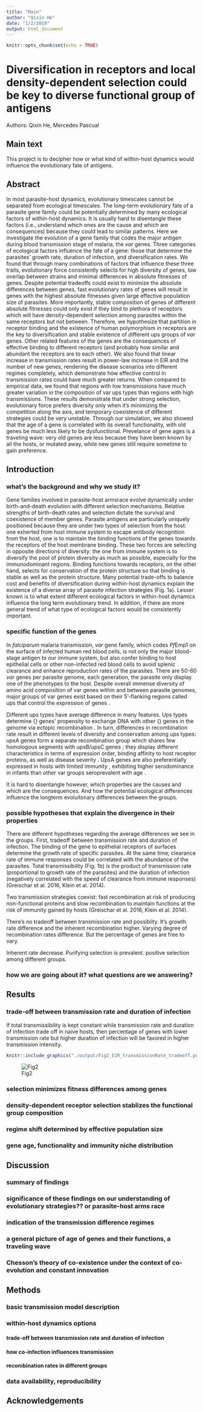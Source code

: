 ```yaml
---
title: "Main"
author: "Qixin He"
date: "1/2/2019"
output: html_document
---
```


```r
knitr::opts_chunk$set(echo = TRUE)
```
# Diversification in receptors and local density-dependent selection could be key to diverse functional group of antigens

Authors: Qixin He, Mercedes Pascual

## Main text

This project is to decipher how or what kind of within-host dynamics would influence the evolutionary fate of antigens.

## Abstract

In most parasite-host dynamics, evolutionary timescales cannot be separated from ecological timescales. The long-term evolutionary fate of a parasite gene family could be potentially determined by many ecological factors of within-host dynamics. It is usually hard to disentangle these factors (i.e., understand which ones are the cause and which are consequences) because they could lead to similar patterns. Here we investigate the evolution of a gene family that codes the major antigen during blood transmission stage of malaria, the *var* genes. Three categories of ecological factors influence the fate of a gene: those that determine the parasites' growth rate, duration of infection, and diversification rates. We found that through many combinations of factors that influence these three traits, evolutionary force consistently selects for high diversity of genes, low overlap between strains and minimal differences in absolute fitnesses of genes. Despite potential tradeoffs could exist to minimize the absolute differences between genes, fast evolutionary rates of genes will result in genes with the highest absolute fitnesses given large effective population size of parasites. More importantly, stable composition of genes of different absolute fitnesses could only exist if they bind to plethora of receptors which will have density-dependent selection among parasites within the same receptors but not between. Therefore, we hypothesize that partition in receptor binding and the existence of human polymorphism in receptors are the key to diversification and stable existence of different ups groups of *var* genes. Other related features of the genes are the consequences of effective binding to different receptors (and probably how similar and abundant the receptors are to each other). We also found that linear increase in transmission rates result in power-law increase in EIR and the number of new genes, rendering the disease scenarios into different regimes completely, which demonstrate how effective control in transmission rates could have much greater returns. When compared to empirical data, we found that regions with low transmissions have much greater variation in the composition of var ups types than regions with high transmissions. These results demonstrate that under strong selection, evolutionary force prefers diversity only when it's minimizing the competition along the axis, and temporary coexistence of different strategies could be very unstable. Through our simulation, we also showed that the age of a gene is correlated with its overall functionality, with old genes be much less likely to be dysfunctional. Prevelance of gene ages is a traveling wave: very old genes are less because they have been known by all the hosts, or mutated away, while new genes still require sometime to gain preference. 

## Introduction

### what's the background and why we study it?

Gene families involved in parasite-host armsrace evolve dynamically under birth-and-death evolution with different selection mechanisms. Relative strengths of birth-death rates and selection dictate the survival and coexistence of member genes. Parasite antigens are particularly uniquely positioned because they are under two types of selection from the host: one exherted from host immune system to escape antibody recognition from the host, one is to maintain the binding functions of the genes towards the receptors of the host membrane binding. These two forces are selecting in opposite directions of diversity: the one from immune system is to diversify the pool of protein diversity as much as possible, especially for the immunodominant regions. Binding functions towards receptors, on the other hand, selects for conservation of the protein structure so that binding is stable as well as the protein structure. Many potential trade-offs to balance cost and benefits of diversification during within-host dynamics explain the existence of a diverse array of parasite infection strategies (Fig. 1a). Lesser known is to what extent different ecological factors in within-host dynamics influence the long term evolutionary trend. In addition, if there are more general trend of what type of ecological factors would be consistently important.

### specific function of the genes

In *falciparum* malaria transmission, *var* gene family, which codes *Pf*Emp1 on the surface of infected human red blood cells, is not only the major blood-stage antigen to our immune system, but also confer binding to host epithelial cells or other non-infected red blood cells to avoid splenic clearance and enhance reproduction rates of the parasites. There are 50-60 *var* genes per parasite genome, each generation, the parasite only display one of the phenotypes to the host. Despite overall immense diversity of amino acid composition of var genes within and between parasite genomes, major groups of var genes exist based on their  5’-flanking regions called ups that control the expression of genes \supercite{Kraemer2007-zg}.

Different ups types have average difference in many features. Ups types determine {\it var} genes' propensity to exchange DNA with other {\it var} genes in the genome via ectopic recombination \supercite{Freitas-Junior2000-qw,Claessens2014-pi}. In turn, differences in recombination rate result in different levels of diversity and conservation among ups types: upsA genes form a separate recombination group which shares few homologous segments with upsB/upsC genes \supercite{Bull2008-jb,Larremore2013-te}; they display different characteristics in terms of expression order, binding affinity to host receptor proteins, as well as disease severity \supercite{Kyriacou2006-cq,Janes2011-yi}. UpsA genes are also preferentially expressed in hosts with limited immunity \supercite{Cham2009-fd,Bull2002-ch,Warimwe2009-fw}, exhibiting higher serodominance in infants than other var groups seroprevalent with age \supercite{Barry2011-oi}. 

It is hard to disentangle however, which properties are the causes and which are the consequences. And how the potential ecological differences influence the longterm evoluitonary differences between the groups. 

### possible hypotheses that explain the divergence in their properties

There are different hypotheses regarding the average differences we see in the groups. 
First, tradeoff between transmission rate and duration of infection. The binding of the gene to epithelial receptors of surfaces determine the growth rate of specific parasites. At the same time, clearance rate of immune responses could be correlated with the abundance of the parasites. Total transmissibility (Fig. 1b) is the product of transmission rate (proportional to growth rate of the parasites) and the duration of infection (negatively correlated with the speed of clearance from immune responses) (Greischar et al. 2016, Klein et al. 2014).

Two transmission strategies coexist: fast recombination at risk of producing non-functional proteins and slow recombination to maintain functions at the risk of immunity gained by hosts (Greischar et al. 2016, Klein et al. 2014). 

There's no tradeoff between transmission rate and possiblity. It's growth rate difference and the inherent recombination higher. Varying degree of recombination rates difference. But the percentage of genes are free to vary. 

Inherent rate decrease. 
Purifying selection is prevalent. positive selection among different groups. 

### how we are going about it? what questions are we answering?


## Results

### trade-off between transmission rate and duration of infection

If total transmissibility is kept constant while transmission rate and duration of infection trade off in naive hosts, then percentage of genes with lower transmission rate but higher duration of infection will be favored in higher transmission intensity.

```r
knitr::include_graphics("./output/Fig2_EIR_transmissionRate_tradeoff.png")
```
![Fig2](../output/Fig2_EIR_transmissionRate_tradeoff.png)



### selection minimizes fitness differences among genes



### density-dependent receptor selection stablizes the functional group composition

### regime shift determined by effective population size

### gene age, functionality and immunity niche distribution

## Discussion

### summary of findings

### significance of these findings on our understanding of evolutionary strategies?? or parasite-host arms race

### indication of the transmission difference regimes

### a general picture of age of genes and their functions, a traveling wave

### Chesson's theory of co-existence under the context of co-evolution and constant innovation

## Methods

### basic transmission model description

### within-host dynamics options

#### trade-off between transmission rate and duration of infection
#### how co-infection influences transmission
#### recombination rates in different groups
### data availability, reproducibility


## Acknowledgements


